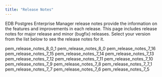 ```yaml
---
title: "Release Notes"
---
```


EDB Postgres Enterprise Manager release notes provide the information on the features and improvements in each release. This page includes release notes for major release and minor (bugfix) releases. Select your version from the list below to see the release notes for it.

<div class="toctree">

pem_release_notes_8_0_1 pem_release_notes_8_0 pem_release_notes_7_16 pem_release_notes_7_15 pem_release_notes_7_14 pem_release_notes_7_13 pem_release_notes_7_12 pem_release_notes_7_11 pem_release_notes_7_10 pem_release_notes_7_9 pem_release_notes_7_8 pem_release_notes_7_7_1 pem_release_notes_7_7 pem_release_notes_7_6 pem_release_notes_7_5

</div>
